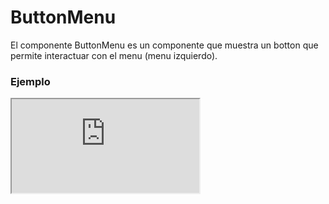 
# ButtonMenu

El componente ButtonMenu es un componente que muestra un botton que permite interactuar con el menu (menu izquierdo).

### Ejemplo

<Iframe src="https://fenextjs-component-storybook.vercel.app/iframe.html?args=&id=header-buttonmenu--index&viewMode=story" />

### Importacion

Para importar el componente ButtonMenu, se puede hacer desde fenextjs o fenextjs-component

```tsx copy
import {
  ButtonMenu,
  ButtonMenuProps,
} from "fenextjs/cjs/component/Header/ButtonMenu";
```

o

```tsx copy
import {
  ButtonMenu,
  ButtonMenuProps,
} from "fenextjs-component/cjs/Header/ButtonMenu";
```

### Parametros

| Parametro     |    Tipo     | Requerido | Default | Descripcion                                              |
| ------------- | :---------: | :-------: | :-----: | :------------------------------------------------------- |
| loader        |  `boolean`  |    No     |         | Indica si el botón está actualmente en estado de carga.  |
| disabled      |  `boolean`  |    No     |         | Indica si el botón está desactivado o no.                |
| children      | `ReactNode` |    no     |         | Contenido del componente.                                |
| defaultActive |  `boolean`  |    No     |         | Indica si el botón está por defecto activo para mostrar. |

### Storybook

Para ver el storybook del componente lo puede hacer con este [link](https://fenextjs-component-storybook.vercel.app/?path=/story/header-buttonmenu--index)

### Usos

- Uso básico del componente ButtonMenu

```tsx copy
<ButtonMenu>Contenido del ButtonMenu</ButtonMenu>
```
